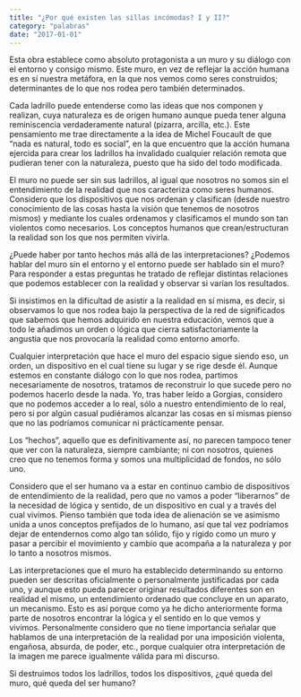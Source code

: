 ```yaml
---
title: "¿Por qué existen las sillas incómodas? I y II?"
category: "palabras"
date: "2017-01-01"
---
```


Esta obra establece como absoluto protagonista a un muro y su diálogo con el entorno y consigo mismo. Este muro, en vez de reflejar la acción humana es en sí nuestra metáfora, en la que nos vemos como seres construidos; determinantes de lo que nos rodea pero también determinados.

Cada ladrillo puede entenderse como las ideas que nos componen y realizan, cuya naturaleza es de origen humano aunque pueda tener alguna reminiscencia verdaderamente natural (pizarra, arcilla, etc.). Este pensamiento me trae directamente a la idea de Michel Foucault de que “nada es natural, todo es social”, en la que encuentro que la acción humana ejercida para crear los ladrillos ha invalidado cualquier relación remota que pudieran tener con la naturaleza, puesto que ha sido del todo modificada.

El muro no puede ser sin sus ladrillos, al igual que nosotros no somos sin el entendimiento de la realidad que nos caracteriza como seres humanos. Considero que los dispositivos que nos ordenan y clasifican (desde nuestro conocimiento de las cosas hasta la visión que tenemos de nosotros mismos) y mediante los cuales ordenamos y clasificamos el mundo son tan violentos como necesarios. Los conceptos humanos que crean/estructuran la realidad son los que nos permiten vivirla.

¿Puede haber por tanto hechos más allá de las interpretaciones? ¿Podemos hablar del muro sin el entorno y el entorno puede ser hablado sin el muro? Para responder a estas preguntas he tratado de reflejar distintas relaciones que podemos establecer con la realidad y observar si varían los resultados.

 

Si insistimos en la dificultad de asistir a la realidad en sí misma, es decir, si observamos lo que nos rodea bajo la perspectiva de la red de significados que sabemos que hemos adquirido en nuestra educación, vemos que a todo le añadimos un orden o lógica que cierra satisfactoriamente la angustia que nos provocaría la realidad como entorno amorfo.

Cualquier interpretación que hace el muro del espacio sigue siendo eso, un orden, un dispositivo en el cual tiene su lugar y se rige desde él. Aunque estemos en constante diálogo con lo que nos rodea, partimos necesariamente de nosotros, tratamos de reconstruir lo que sucede pero no podemos hacerlo desde la nada. Yo, tras haber leído a Gorgias, considero que no podemos acceder a lo real, sólo a nuestro entendimiento de lo real, pero si por algún casual pudiéramos alcanzar las cosas en sí mismas pienso que no las podríamos comunicar ni prácticamente pensar.

Los “hechos”, aquello que es definitivamente así, no parecen tampoco tener que ver con la naturaleza, siempre cambiante; ni con nosotros, quienes creo que no tenemos forma y somos una multiplicidad de fondos, no sólo uno.

Considero que el ser humano va a estar en continuo cambio de dispositivos de entendimiento de la realidad, pero que no vamos a poder “liberarnos” de la necesidad de lógica y sentido, de un dispositivo en cual y a través del cual vivimos. Pienso también que toda idea de alienación se ve asimismo unida a unos conceptos prefijados de lo humano, así que tal vez podríamos dejar de entendernos como algo tan sólido, fijo y rígido como un muro y pasar a percibir el movimiento y cambio que acompaña a la naturaleza y por lo tanto a nosotros mismos.

Las interpretaciones que el muro ha establecido determinando su entorno pueden ser descritas oficialmente o personalmente justificadas por cada uno, y aunque esto pueda parecer originar resultados diferentes son en realidad el mismo, un entendimiento ordenado que concluye en un aparato, un mecanismo. Esto es así porque como ya he dicho anteriormente forma parte de nosotros encontrar la lógica y el sentido en lo que vemos y vivimos. Personalmente considero que no tiene importancia señalar que hablamos de una interpretación de la realidad por una imposición violenta, engañosa, absurda, de poder, etc., porque cualquier otra interpretación de la imagen me parece igualmente válida para mi discurso.

Si destruimos todos los ladrillos, todos los dispositivos, ¿qué queda del muro, qué queda del ser humano?